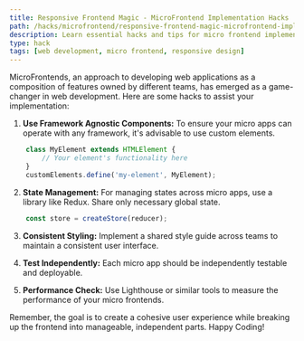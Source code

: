 ```yaml
---
title: Responsive Frontend Magic - MicroFrontend Implementation Hacks
path: /hacks/microfrontend/responsive-frontend-magic-microfrontend-implementation-hacks
description: Learn essential hacks and tips for micro frontend implementation. Improve your web development skills with our guide on responsive frontend magic.
type: hack
tags: [web development, micro frontend, responsive design]
---
```


MicroFrontends, an approach to developing web applications as a composition of features owned by different teams, has emerged as a game-changer in web development. Here are some hacks to assist your implementation:

1. **Use Framework Agnostic Components:** To ensure your micro apps can operate with any framework, it's advisable to use custom elements.
```javascript
    class MyElement extends HTMLElement {
        // Your element's functionality here
    }
    customElements.define('my-element', MyElement);
```

2. **State Management:** For managing states across micro apps, use a library like Redux. Share only necessary global state.
```javascript
    const store = createStore(reducer);
```

3. **Consistent Styling:** Implement a shared style guide across teams to maintain a consistent user interface.

4. **Test Independently:** Each micro app should be independently testable and deployable.

5. **Performance Check:** Use Lighthouse or similar tools to measure the performance of your micro frontends.

Remember, the goal is to create a cohesive user experience while breaking up the frontend into manageable, independent parts. Happy Coding!